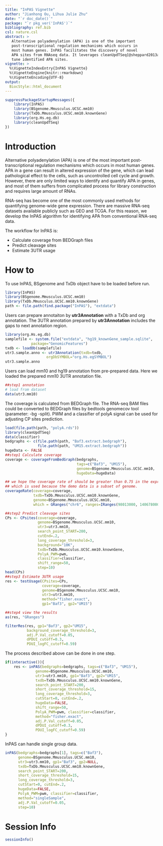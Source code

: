 ```yaml
---
title: "InPAS Vignette"
author: "Jianhong Ou, Lihua Julie Zhu"
date: "`r doc_date()`"
package: "`r pkg_ver('InPAS')`"
bibliography: ref.bib
csl: nature.csl
abstract: >
   Alternative polyadenylation (APA) is one of the important 
   post-transcriptional regulation mechanisms which occurs in 
   most human genes. InPAS facilitates the discovery of novel 
   APA sites from RNAseq data. It leverages cleanUpdTSeq[@sheppard2013accurate] to fine 
   tune identified APA sites.
vignette: >
  %\VignetteIndexEntry{InPAS Vignette}
  %\VignetteEngine{knitr::rmarkdown}
  %\VignetteEncoding{UTF-8}
output:
  BiocStyle::html_document
---
```

```r
suppressPackageStartupMessages({
    library(InPAS)
    library(BSgenome.Mmusculus.UCSC.mm10)
    library(TxDb.Mmusculus.UCSC.mm10.knownGene)
    library(org.Hs.eg.db)
    library(cleanUpdTSeq)
})
```
# Introduction

Alternative polyadenylation (APA) is one of the most important 
post-transcriptional regulation mechanisms which occurs in most human 
genes. APA in a gene can result in altered expression of the gene, 
which can lead pathological effect to the cells, such as uncontrolled cell 
cycle and growth. However, there are only limited ways to identify 
and quantify APA in genes, and most of them suffers from complicated 
process for library construction and requires large amount of RNAs. 

RNA-seq has become one of the most commonly used methods for quantifying 
genome-wide gene expression. There are massive RNA-seq datasets available 
publicly such as GEO and TCGA. For this reason, we develop the InPAS 
algorithm for identifying APA from conventional RNA-seq data.

The workflow for InPAS is:

- Calculate coverage from BEDGraph files
- Predict cleavage sites
- Estimate 3UTR usage

# How to

To use InPAS, BSgenome and TxDb object have to be loaded before run.

```r
library(InPAS)
library(BSgenome.Mmusculus.UCSC.mm10)
library(TxDb.Mmusculus.UCSC.mm10.knownGene)
path <- file.path(find.package("InPAS"), "extdata")
```
Users can prepare annotaiton by **utr3Annotation** with a TxDb and 
org annotation. The 3UTR annotation prepared by **utr3Annotation** 
includes the gaps to next annotation region.

```r
library(org.Hs.eg.db)
samplefile <- system.file("extdata", "hg19_knownGene_sample.sqlite",
            package="GenomicFeatures")
txdb <- loadDb(samplefile)
utr3.sample.anno <- utr3Annotation(txdb=txdb, 
                   orgDbSYMBOL="org.Hs.egSYMBOL")
utr3.sample.anno
```

Users can load mm10 and hg19 annotation from pre-prepared data. 
Here we loaded the prepared mm10 3UTR annotation file.

```r
##step1 annotation
# load from dataset
data(utr3.mm10)
```

The coverage is calculated from BEDGraph file. The RNA-seq BAM files 
could be converted to BEDGraph files by bedtools genomecov tool 
(parameter: -bg -split). PWM and a classifier of polyA signal can be 
used for adjusting CP sites prediction. 

```r
load(file.path(path, "polyA.rds"))
library(cleanUpdTSeq)
data(classifier)
bedgraphs <- c(file.path(path, "Baf3.extract.bedgraph"), 
               file.path(path, "UM15.extract.bedgraph"))
hugeData <- FALSE
##step1 Calculate coverage
coverage <- coverageFromBedGraph(bedgraphs, 
                                 tags=c("Baf3", "UM15"),
                                 genome=BSgenome.Mmusculus.UCSC.mm10,
                                 hugeData=hugeData)

## we hope the coverage rate of should be greater than 0.75 in the expressed gene.
## which is used because the demo data is a subset of genome.
coverageRate(coverage=coverage,
             txdb=TxDb.Mmusculus.UCSC.mm10.knownGene,
             genome=BSgenome.Mmusculus.UCSC.mm10,
             which = GRanges("chr6", ranges=IRanges(98013000, 140678000)))

##step2 Predict cleavage sites
CPs <- CPsites(coverage=coverage, 
               genome=BSgenome.Mmusculus.UCSC.mm10,
               utr3=utr3.mm10, 
               search_point_START=200, 
               cutEnd=.2, 
               long_coverage_threshold=3,
               background="10K",
               txdb=TxDb.Mmusculus.UCSC.mm10.knownGene,
               PolyA_PWM=pwm, 
               classifier=classifier,
               shift_range=50,
               step=10)
head(CPs)
##step3 Estimate 3UTR usage
res <- testUsage(CPsites=CPs, 
                 coverage=coverage, 
                 genome=BSgenome.Mmusculus.UCSC.mm10,
                 utr3=utr3.mm10, 
                 method="fisher.exact",
                 gp1="Baf3", gp2="UM15")

##step4 view the results
as(res, "GRanges") 

filterRes(res, gp1="Baf3", gp2="UM15",
          background_coverage_threshold=3,
          adj.P.Val_cutoff=0.05, 
          dPDUI_cutoff=0.3, 
          PDUI_logFC_cutoff=0.59)
```

The process described above can be done in one step.

```r
if(interactive()){
    res <- inPAS(bedgraphs=bedgraphs, tags=c("Baf3", "UM15"), 
              genome=BSgenome.Mmusculus.UCSC.mm10, 
              utr3=utr3.mm10, gp1="Baf3", gp2="UM15",
              txdb=TxDb.Mmusculus.UCSC.mm10.knownGene,
              search_point_START=200,
              short_coverage_threshold=15,
              long_coverage_threshold=3, 
              cutStart=0, cutEnd=.2, 
              hugeData=FALSE,
              shift_range=50,
              PolyA_PWM=pwm, classifier=classifier,
              method="fisher.exact",
              adj.P.Val_cutoff=0.05,
              dPDUI_cutoff=0.3, 
              PDUI_logFC_cutoff=0.59)
}
```

InPAS can handle single group data.

```r
inPAS(bedgraphs=bedgraphs[1], tags=c("Baf3"), 
      genome=BSgenome.Mmusculus.UCSC.mm10, 
      utr3=utr3.mm10, gp1="Baf3", gp2=NULL,
      txdb=TxDb.Mmusculus.UCSC.mm10.knownGene,
      search_point_START=200,
      short_coverage_threshold=15,
      long_coverage_threshold=3, 
      cutStart=0, cutEnd=.2, 
      hugeData=FALSE, 
      PolyA_PWM=pwm, classifier=classifier,
      method="singleSample",
      adj.P.Val_cutoff=0.05,
      step=10)
```

# Session Info
```r
sessionInfo()
```
